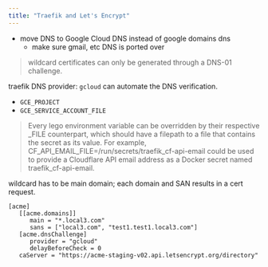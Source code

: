 ```yaml
---
title: "Traefik and Let's Encrypt"
---
```


- move DNS to Google Cloud DNS instead of google domains dns
  - make sure gmail, etc DNS is ported over

> wildcard certificates can only be generated through a DNS-01
> challenge.

traefik DNS provider: `gcloud` can automate the DNS verification.

- `GCE_PROJECT`
- `GCE_SERVICE_ACCOUNT_FILE`

> Every lego environment variable can be overridden by their
> respective \_FILE counterpart, which should have a filepath to a file
> that contains the secret as its value. For example,
> CF_API_EMAIL_FILE=/run/secrets/traefik_cf-api-email could be used to
> provide a Cloudflare API email address as a Docker secret named
> traefik_cf-api-email.

wildcard has to be main domain; each domain and SAN results in a cert
request.

```
[acme]
   [[acme.domains]]
      main = "*.local3.com"
      sans = ["local3.com", "test1.test1.local3.com"]
   [acme.dnsChallenge]
      provider = "gcloud"
      delayBeforeCheck = 0
   caServer = "https://acme-staging-v02.api.letsencrypt.org/directory"
```
